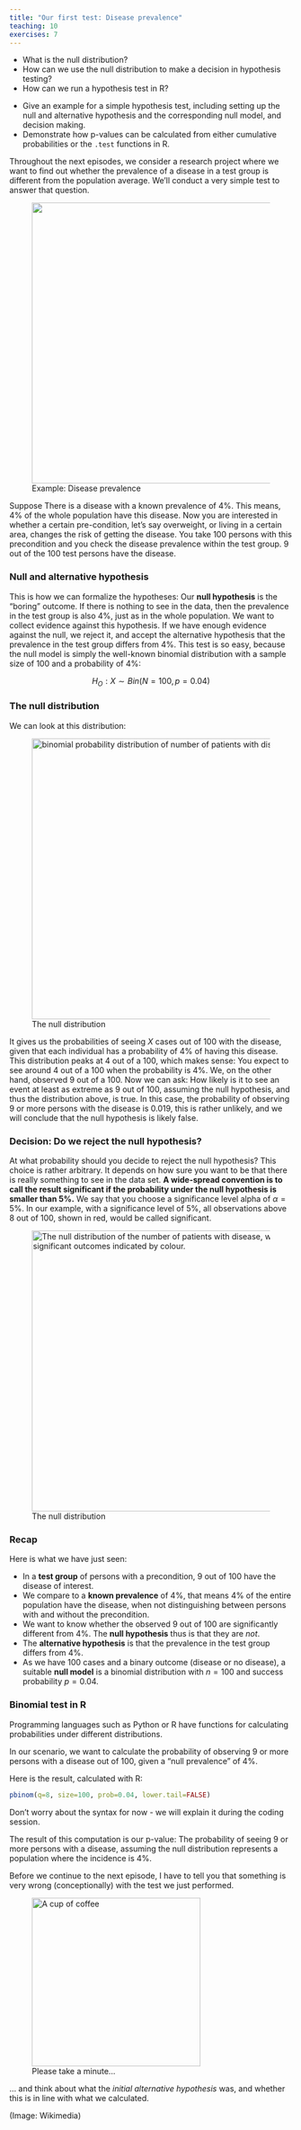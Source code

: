 ```yaml
---
title: "Our first test: Disease prevalence"
teaching: 10
exercises: 7
---
```


:::::::::::::::::::::::::::::::::::::: questions 

- What is the null distribution? 
- How can we use the null distribution to make a decision in hypothesis testing?  
- How can we run a hypothesis test in R?

::::::::::::::::::::::::::::::::::::::::::::::::

::::::::::::::::::::::::::::::::::::: objectives

- Give an example for a simple hypothesis test, including setting up the null and alternative hypothesis and the corresponding null model, and decision making.  
- Demonstrate how p-values can be calculated from either cumulative probabilities or the `.test` functions in R.

::::::::::::::::::::::::::::::::::::::::::::::::
 

Throughout the next episodes, we consider a research project where we want to find out whether the prevalence of a disease in a test group is different from the population average. We'll conduct a very simple test to answer that question.


![Example: Disease prevalence](fig/02-disease-prevalence.png){width="500px" alt=""}

Suppose There is a disease with a known prevalence of 4%. This means, 4% of the whole population have this disease. Now you are interested in whether a certain pre-condition, let’s say overweight, or living in a certain area, changes the risk of getting the disease. You take 100 persons with this precondition and you check the disease prevalence within the test group. 9 out of the 100 test persons have the disease. 

### Null and alternative hypothesis

This is how we can formalize the hypotheses: Our **null hypothesis** is the “boring” outcome. If there is nothing to see in the data, then the prevalence in the test group is also 4%, just as in the whole population. We want to collect evidence against this hypothesis.
If we have enough evidence against the null, we reject it, and accept the alternative hypothesis that the prevalence in the test group differs from 4%. 
This test is so easy, because the null model is simply the well-known binomial distribution with a sample size of 100 and a probability of 4%:

$$ H_O: X \sim Bin(N=100, p=0.04)$$

### The null distribution

We can look at this distribution:

![The null distribution](fig/02-null-distribution.png){width="500px" alt="binomial probability distribution of number of patients with disease"}

It gives us the probabilities of seeing $X$ cases out of 100 with the disease, given that each individual has a probability of 4% of having this disease. This distribution peaks at 4 out of a 100, which makes sense: You expect to see around 4 out of a 100 when the probability is 4%.
We, on the other hand, observed 9 out of a 100. Now we can ask: How likely is it to see an event at least as extreme as 9 out of 100, assuming the null hypothesis, and thus the distribution above, is true. 
In this case, the probability of observing 9 or more persons with the disease is 0.019, this is rather unlikely, and we will conclude that the null hypothesis is likely false.


### Decision: Do we reject the null hypothesis?

At what probability should you decide to reject the null hypothesis? This choice is rather arbitrary. It depends on how sure you want to be that there is really something to see in the data set. **A wide-spread convention is to call the result significant if the probability under the null hypothesis is smaller than 5%.** We say that you choose a significance level alpha of $\alpha=5 \%$. 
In our example, with a significance level of 5%, all observations above 8 out of 100, shown in red, would be called significant.

![The null distribution](fig/02-significance.png){width="500px" alt="The null distribution of the number of patients with disease, with significant outcomes indicated by colour."}


### Recap  

Here is what we have just seen:   

- In a **test group** of persons with a precondition, 9 out of 100 have the disease of interest.  
- We compare to a **known prevalence** of 4%, that means 4% of the entire population have the disease, when not distinguishing between persons with and without the precondition.  
- We want to know whether the observed 9 out of 100 are significantly different from 4%. The **null hypothesis** thus is that they are *not*. 
- The **alternative hypothesis** is that the prevalence in the test group differs from 4%.  
- As we have 100 cases and a binary outcome (disease or no disease), a suitable **null model** is a binomial distribution with $n=100$ and success probability $p=0.04$.  


### Binomial test in R  

Programming languages such as Python or R have functions for calculating probabilities under different distributions. 

In our scenario, we want to calculate the probability of observing 9 or more persons with a disease out of 100, given a "null prevalence" of 4%.

Here is the result, calculated with R: 
```r
pbinom(q=8, size=100, prob=0.04, lower.tail=FALSE)
```

Don't worry about the syntax for now - we will explain it during the coding session. 

The result of this computation is our p-value: The probability of seeing 9 or more persons with a disease, assuming the null distribution represents a population where the incidence is 4%. 

:::::::::::::: discussion


Before we continue to the next episode, I have to tell you that something is very wrong (conceptionally) with the test we just performed.  



![Please take a minute... ](fig/A_small_cup_of_coffee.JPG){width="300px" alt="A cup of coffee"}



      
... and think about what the *initial alternative hypothesis* was, and whether this is in line with what we calculated.  

(Image: Wikimedia)
:::::::::::::::::



